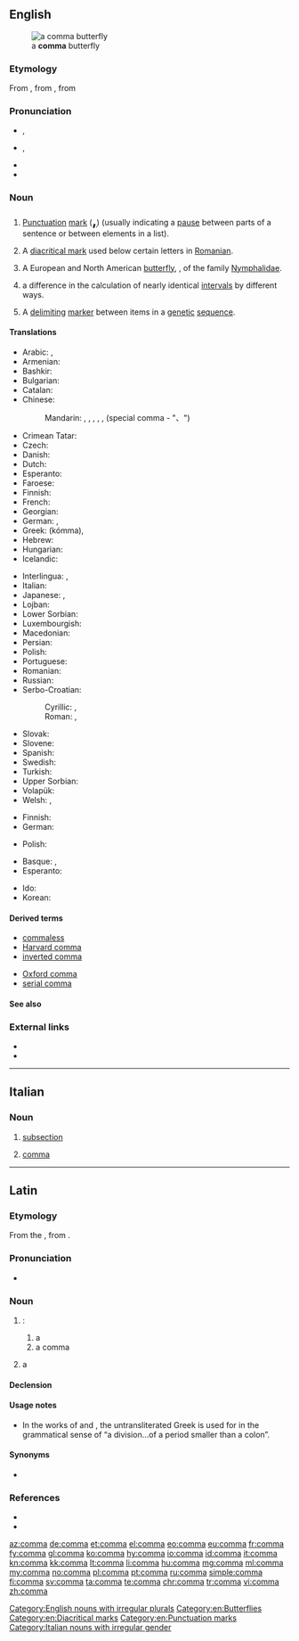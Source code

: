 ==English==
[[Image:Polygonia c-album spread wings.jpg|thumb|a '''comma''' butterfly]]

===Etymology===
From {{etyl|la|en}} {{term|comma|lang=la}}, from {{etyl|grc|en}} {{term|κόμμα|tr=komma|sc=polytonic|lang=grc}}, from {{term|κόπτω||I cut|tr=koptō|sc=polytonic|lang=grc}}

===Pronunciation===
* {{a|UK}} {{enPR|kŏm'ə}}, {{IPA|/ˈkɒm.ə/|lang=en}}
* {{a|US}} {{enPR|kŏm'-ə}}, {{IPA|/ˈkɑm.ə/|lang=en}}
* {{audio|En-us-comma.ogg|Audio (US)|lang=en}}
* {{rhymes|ɒmə|lang=en}}

===Noun===
{{en-noun|s|commata}}

# [[punctuation|Punctuation]] [[mark]] ('''<big><big><big>[[,]]</big></big></big>''') (usually indicating a [[pause]] between parts of a sentence or between elements in a list).
# {{context|by extension|lang=en}} A [[diacritical mark]] used below certain letters in [[Romanian]].
# A European and North American [[butterfly]], {{taxlink|Polygonia c-album|species|noshow=1}}, of the family [[Nymphalidae]].
# {{context|music|lang=en}} a difference in the calculation of nearly identical [[interval]]s by different ways.
# {{context|genetics|lang=en}} A [[delimit]]ing [[marker]] between items in a [[genetic]] [[sequence]].

====Translations====
{{trans-top|Punctuation mark ','}}
* Arabic: {{t|ar|فاصلة|f|tr=faaSila}}, {{t|ar|،}}
* Armenian: {{t|hy|ստորակետ|tr=storaket}}
* Bashkir: {{t|ba|өтөр|tr=ӧtӧr|sc=Cyrl}}
* Bulgarian: {{t|bg|запетая|f}}
* Catalan: {{t|ca|coma|f}}
* Chinese:
*: Mandarin: {{t|cmn|逗號|sc=Hani}}, {{t+|cmn|逗号|tr=dòuhào|sc=Hani}}, {{t|cmn|逗點|sc=Hani}}, {{t+|cmn|逗点|tr=dòudiǎn|sc=Hani}}, {{t|cmn|頓號|sc=Hani}}, {{t+|cmn|顿号|tr=dùnhào|sc=Hani}} (special comma - "、")
* Crimean Tatar: {{t|crh|virgül}}
* Czech: {{t+|cs|čárka|f}}
* Danish: {{t+|da|komma|n}}
* Dutch: {{t+|nl|komma|f}}
* Esperanto: {{t|eo|komo}}
* Faroese: {{t|fo|komma|n}}
* Finnish: {{t+|fi|pilkku}}
* French: {{t+|fr|virgule|f}}
* Georgian: {{t+|ka|მძიმე|sc=Geor}}
* German: {{t+|de|Komma|n}}, {{t+|de|Beistrich|m}}
* Greek: {{t+|el|κόμμα|n}} (kómma), {{qualifier|typography}} {{t+|el|υποστιγμή|f|tr=ipostigmí}}
* Hebrew: {{t|he|פסיק|m|tr=psyq}}
* Hungarian: {{t+|hu|vessző}}
* Icelandic: {{t+|is|komma|f}}
{{trans-mid}}
* Interlingua: {{t|ia|virgula}}, {{t|ia|comma}}
* Italian: {{t+|it|virgola|f}}
* Japanese: {{t+|ja|コンマ|tr=konma}}, {{t|ja|読点|tr=とうてん, tōten}}
* Lojban: {{qualifier|for numbers}} {{t|jbo|ki'o}}
* Lower Sorbian: {{t|dsb|koma|f}}
* Luxembourgish: {{t|lb|Komma|m}}
* Macedonian: {{t|mk|запирка|f|tr=zápirka}}
* Persian: {{t+|fa|ویرگول|tr=virgul|sc=fa-Arab}}
* Polish: {{t+|pl|przecinek|m}}
* Portuguese: {{t+|pt|vírgula|f}}
* Romanian: {{t+|ro|virgulă|f}}
* Russian: {{t+|ru|запятая|f|tr=zapjatája}}
* Serbo-Croatian:
*: Cyrillic: {{t|sh|зарез|m|sc=Cyrl}}, {{t|sh|запета|f|sc=Cyrl}}
*: Roman: {{t+|sh|zarez|m|sc=Latn}}, {{t+|sh|zapeta|f|sc=Latn}}
* Slovak: {{t|sk|čiarka|f}}
* Slovene: {{t+|sl|vejica|f}}
* Spanish: {{t+|es|coma|f}}
* Swedish: {{t+|sv|komma|n}}
* Turkish: {{t+|tr|virgül}}
* Upper Sorbian: {{t|hsb|koma|f}}
* Volapük: {{t+|vo|liunül}}
* Welsh: {{t|cy|atalnod|m}}, {{t|cy|coma|m}}
{{trans-bottom}}

{{trans-top|Butterfly}}
* Finnish: {{t|fi|herukkaperhonen}}
* German: {{t|de|C-Falter|m}}
{{trans-mid}}
* Polish: {{t|pl|rusałka ceik|f}}
{{trans-bottom}}

{{checktrans-top}}
* Basque: {{t-check|eu|ziri}}, {{t-check|eu|txotx}}
* Esperanto: {{t-check|eo|komo}}
{{trans-mid}}
* Ido: {{t+check|io|komo}}
* Korean: {{t+check|ko|쉼표|sc=Kore}}
{{trans-bottom}}

====Derived terms====
{{rel-top|punctuation mark}}
* [[commaless]]
* [[Harvard comma]]
* [[inverted comma]]
{{rel-mid}}
* [[Oxford comma]]
* [[serial comma]]
{{rel-bottom}}

====See also====
{{punctuation}}

===External links===
* {{pedialite|Comma (punctuation)}}
* {{pedialite|Comma (butterfly)}}

[[Category:English nouns with irregular plurals]]
[[Category:en:Butterflies]]
[[Category:en:Diacritical marks]]
[[Category:en:Punctuation marks]]

----

==Italian==

===Noun===
{{it-noun|m}}

# {{context|legal|lang=it}} [[subsection]]
# {{context|music|lang=it}} [[#English|comma]]

[[Category:Italian nouns with irregular gender]]

----

==Latin==

===Etymology===
From the {{etyl|grc|la}} {{term|κόμμα|lang=grc}}, from {{term|κόπτω||I cut|lang=grc}}.

===Pronunciation===
* {{a|Classical}} {{IPA|/ˈkom.ma/|[ˈkõ.ma]|lang=la}}

===Noun===
{{la-noun|comma||commatis|n|third}}

# {{label|la|in|_|grammar}}:
## a {{l/en|comma}} {{gloss|a {{l/en|division}}, {{l/en|member}}, {{n-g|or|lang=la}} {{l/en|section}} of a {{l/en|period}} smaller than a {{l/en|colon}}|lang=la}}
## a comma {{gloss|a mark of punctuation|lang=la}}
# {{label|la|in|_|verse}} a {{l/en|caesura}}

====Declension====
{{la-decl-3rd-N|comma|commat}}

====Usage notes====
* In the works of {{w|Cicero}} and {{w|Quintilian}}, the untransliterated Greek {{term|κόμμα|lang=grc}} is used for {{term||comma|lang=la}} in the grammatical sense of “a division…of a period smaller than a colon”.

====Synonyms====
* {{sense|comma: division of a period}} {{l|la|incīsum}} {{qual|pure Latin}}

===References===
* {{R:L&S|comma}}
* {{R:Gaffiot|comma|p=348/3}}

[[az:comma]]
[[de:comma]]
[[et:comma]]
[[el:comma]]
[[eo:comma]]
[[eu:comma]]
[[fr:comma]]
[[fy:comma]]
[[gl:comma]]
[[ko:comma]]
[[hy:comma]]
[[io:comma]]
[[id:comma]]
[[it:comma]]
[[kn:comma]]
[[kk:comma]]
[[lt:comma]]
[[li:comma]]
[[hu:comma]]
[[mg:comma]]
[[ml:comma]]
[[my:comma]]
[[no:comma]]
[[pl:comma]]
[[pt:comma]]
[[ru:comma]]
[[simple:comma]]
[[fi:comma]]
[[sv:comma]]
[[ta:comma]]
[[te:comma]]
[[chr:comma]]
[[tr:comma]]
[[vi:comma]]
[[zh:comma]]